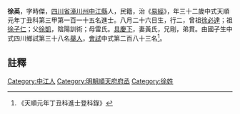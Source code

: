 {{明清人物信息框
| 姓名 = 徐英
| 原名 =
| 圖片名稱= 
| 圖片大小 =
| 圖片說明 = 
| 最高職務 =
| 國家 = 大明 
| 爵位 =
| 籍貫 = [[四川省|四川省]][[潼川州|潼川州]][[中江縣|中江縣]]
| 族裔 = 
| 旗籍 = 
| 字號 = 
| 諡號 =
| 出生日期 = 八月二十六日
| 出生地點 =
| 逝世日期 = 
| 逝世地點 =
| 墓葬 =
| 配偶 = 黃氏
| 親屬 = 曾祖[[徐必達|徐必達]]，祖[[徐子仁|徐子仁]]，父[[徐凱|徐凱]]，母雷氏
| 出身 =
* 天順元年丁丑科進士
| 經歷 =
| 著作 =  
*
*
*
}}
'''徐英'''{{BD|1426年||1485年||}}，字時傑，[[四川省|四川省]][[潼川州|潼川州]][[中江縣|中江縣]]人，民籍，治《[[易經|易經]]》，年三十二歲中式天順元年丁丑科第三甲第一百一十五名進士。八月二十六日生，行二，曾祖[[徐必達|徐必達]]；祖[[徐子仁|徐子仁]]；父[[徐凱|徐凱]]，陰陽訓術；母雷氏。[[具慶下|具慶下]]，妻黃氏，兄剛，弟貫。由國子生中式四川鄉試第三十八名[[舉人|舉人]]，[[會試|會試]]中式第二百八十三名<ref>《天順元年丁丑科進士登科錄》</ref>。
==註釋==
{{reflist}}
{{明朝人物小作品}}
{{天順元年丁丑科殿试金榜}}
[[Category:中江人|Category:中江人]]
[[Category:明朝順天府府丞|Category:明朝順天府府丞]]
[[Category:徐姓|Category:徐姓]]